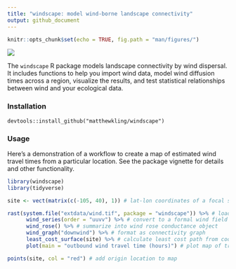 ```yaml
---
title: "windscape: model wind-borne landscape connectivity"
output: github_document
---
```


```r
knitr::opts_chunk$set(echo = TRUE, fig.path = "man/figures/")
```

![](https://matthewkling.github.io/img/images/windscape_hawaii.png)

The `windscape` R package models landscape connectivity by wind dispersal. It includes functions to help you import wind data, model wind diffusion times across a region, visualize the results, and test statistical relationships between wind and your ecological data.


### Installation

`devtools::install_github("matthewkling/windscape")`


### Usage

Here's a demonstration of a workflow to create a map of estimated wind travel times from a particular location. See the package vignette for details and other functionality.

```r
library(windscape)
library(tidyverse)

site <- vect(matrix(c(-105, 40), 1)) # lat-lon coordinates of a focal site

rast(system.file("extdata/wind.tif", package = "windscape")) %>% # load wind time series rasters
      wind_series(order = "uuvv") %>% # convert to a formal wind field time series object
      wind_rose() %>% # summarize into wind rose conductance object
      wind_graph("downwind") %>% # format as connectivity graph
      least_cost_surface(site) %>% # calculate least cost path from coordinates
      plot(main = "outbound wind travel time (hours)") # plot map of travel times

points(site, col = "red") # add origin location to map
```


<!-- ### In the wild -->

<!-- Publications that have used the `windscape` framework include: -->

<!-- -   **Kling, M.**, and D. Ackerly. (2021) Global wind patterns shape genetic differentiation, asymmetric gene flow, and genetic diversity in trees. Proceedings of the National Academy of Sciences, 118(17) [<https://doi.org/10.1073/pnas.2017317118>] -->
<!-- -   **Kling, M.**, and D. Ackerly. (2020) Global wind patterns and the vulnerability of wind-dispersed species to climate change. Nature Climate Change, 10: 868-875 [<https://doi.org/10.1038/s41558-020-0848-3>] -->
